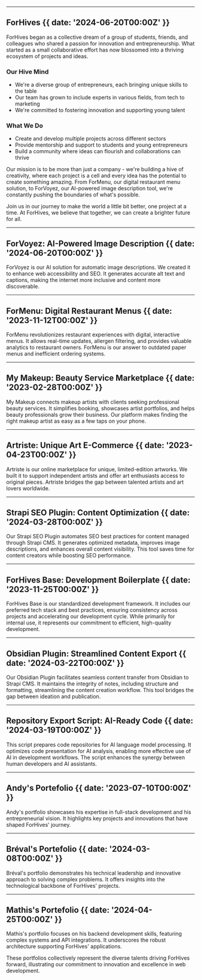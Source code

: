 

---

## ForHives {{ date: '2024-06-20T00:00Z' }}

ForHives began as a collective dream of a group of students, friends, and colleagues who shared a passion for innovation and entrepreneurship. What started as a small collaborative effort has now blossomed into a thriving ecosystem of projects and ideas.

### <BeeIcon /> Our Hive Mind

- We're a diverse group of entrepreneurs, each bringing unique skills to the table
- Our team has grown to include experts in various fields, from tech to marketing
- We're committed to fostering innovation and supporting young talent

### <BeeIcon /> What We Do

- Create and develop multiple projects across different sectors
- Provide mentorship and support to students and young entrepreneurs
- Build a community where ideas can flourish and collaborations can thrive

Our mission is to be more than just a company - we're building a hive of creativity, where each project is a cell and every idea has the potential to create something amazing. From ForMenu, our digital restaurant menu solution, to ForVoyez, our AI-powered image description tool, we're constantly pushing the boundaries of what's possible.

Join us in our journey to make the world a little bit better, one project at a time. At ForHives, we believe that together, we can create a brighter future for all.


---

## ForVoyez: AI-Powered Image Description {{ date: '2024-06-20T00:00Z' }}

ForVoyez is our AI solution for automatic image descriptions. We created it to enhance web accessibility and SEO. It generates accurate alt text and captions, making the internet more inclusive and content more discoverable.

---
## ForMenu: Digital Restaurant Menus {{ date: '2023-11-12T00:00Z' }}

ForMenu revolutionizes restaurant experiences with digital, interactive menus. It allows real-time updates, allergen filtering, and provides valuable analytics to restaurant owners. ForMenu is our answer to outdated paper menus and inefficient ordering systems.

---
## My Makeup: Beauty Service Marketplace {{ date: '2023-02-28T00:00Z' }}

My Makeup connects makeup artists with clients seeking professional beauty services. It simplifies booking, showcases artist portfolios, and helps beauty professionals grow their business. Our platform makes finding the right makeup artist as easy as a few taps on your phone.

---
## Artriste: Unique Art E-Commerce {{ date: '2023-04-23T00:00Z' }}

Artriste is our online marketplace for unique, limited-edition artworks. We built it to support independent artists and offer art enthusiasts access to original pieces. Artriste bridges the gap between talented artists and art lovers worldwide.

---
## Strapi SEO Plugin: Content Optimization {{ date: '2024-03-28T00:00Z' }}

Our Strapi SEO Plugin automates SEO best practices for content managed through Strapi CMS. It generates optimized metadata, improves image descriptions, and enhances overall content visibility. This tool saves time for content creators while boosting SEO performance.

---
## ForHives Base: Development Boilerplate {{ date: '2023-11-25T00:00Z' }}

ForHives Base is our standardized development framework. It includes our preferred tech stack and best practices, ensuring consistency across projects and accelerating our development cycle. While primarily for internal use, it represents our commitment to efficient, high-quality development.

---
## Obsidian Plugin: Streamlined Content Export {{ date: '2024-03-22T00:00Z' }}

Our Obsidian Plugin facilitates seamless content transfer from Obsidian to Strapi CMS. It maintains the integrity of notes, including structure and formatting, streamlining the content creation workflow. This tool bridges the gap between ideation and publication.

---
## Repository Export Script: AI-Ready Code {{ date: '2024-03-19T00:00Z' }}

This script prepares code repositories for AI language model processing. It optimizes code presentation for AI analysis, enabling more effective use of AI in development workflows. The script enhances the synergy between human developers and AI assistants.

---
## Andy's Portefolio {{ date: '2023-07-10T00:00Z' }}

Andy's portfolio showcases his expertise in full-stack development and his entrepreneurial vision. It highlights key projects and innovations that have shaped ForHives' journey.

---
## Bréval's Portefolio {{ date: '2024-03-08T00:00Z' }}

Bréval's portfolio demonstrates his technical leadership and innovative approach to solving complex problems. It offers insights into the technological backbone of ForHives' projects.

---
## Mathis's Portefolio {{ date: '2024-04-25T00:00Z' }}

Mathis's portfolio focuses on his backend development skills, featuring complex systems and API integrations. It underscores the robust architecture supporting ForHives' applications.

These portfolios collectively represent the diverse talents driving ForHives forward, illustrating our commitment to innovation and excellence in web development.
